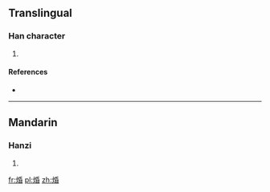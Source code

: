==Translingual==

===Han character===
{{Han char|rn=86|rad=火|as=08|sn=12|four=|canj=FHPA}}

# {{defn|Han|sort=火08}}

====References====
* {{Han ref|kx=0673.180|dkj=19105|dj=1081.180|hdz=32210.050|uh=711D|ud=28957}}

----

==Mandarin==

===Hanzi===
{{cmn-hanzi|pin=[[hùn]] ([[hun4]]), [[mó]] ([[mo2]])|wg=hun<sup>4</sup>, mo<sup>2</sup>}}

# {{defn|lang=cmn|sort=火08}}

[[fr:焝]]
[[pl:焝]]
[[zh:焝]]